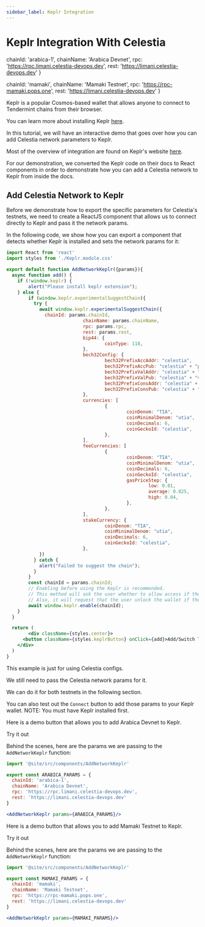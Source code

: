 ```yaml
---
sidebar_label: Keplr Integration 
---
```


# Keplr Integration With Celestia


  chainId: 'arabica-1',
  chainName: 'Arabica Devnet',
  rpc: 'https://rpc.limani.celestia-devops.dev',
  rest: 'https://limani.celestia-devops.dev'
}

  chainId: 'mamaki',
  chainName: 'Mamaki Testnet',
  rpc: 'https://rpc-mamaki.pops.one',
  rest: 'https://limani.celestia-devops.dev'
}

Keplr is a popular Cosmos-based wallet that allows anyone
to connect to Tendermint chains from their browser.

You can learn more about installing Keplr [here](https://www.keplr.app/download).

In this tutorial, we will have an interactive demo that goes over how
you can add Celestia network parameters to Keplr.

Most of the overview of integration are found on Keplr's website
[here](https://docs.keplr.app/api/).

For our demonstration, we converted the Keplr code on their docs
to React components in order to demonstrate how you can add a Celestia
network to Keplr from inside the docs.

## Add Celestia Network to Keplr

Before we demonstrate how to export the specific parameters for
Celestia's testnets, we need to create a ReactJS component
that allows us to connect directly to Keplr and pass it the network
params.

In the following code, we show how you can export a component
that detects whether Keplr is installed and sets the network
params for it:

```jsx
import React from 'react'
import styles from './Keplr.module.css'

export default function AddNetworkKeplr({params}){
  async function add() {
    if (!window.keplr) {
        alert("Please install keplr extension");
    } else {
        if (window.keplr.experimentalSuggestChain){
          try {
            await window.keplr.experimentalSuggestChain({
              chainId: params.chainId, 
							chainName: params.chainName,
							rpc: params.rpc,
							rest: params.rest,
							bip44: {
									coinType: 118,
							},
							bech32Config: {
									bech32PrefixAccAddr: "celestia",
									bech32PrefixAccPub: "celestia" + "pub",
									bech32PrefixValAddr: "celestia" + "valoper",
									bech32PrefixValPub: "celestia" + "valoperpub",
									bech32PrefixConsAddr: "celestia" + "valcons",
									bech32PrefixConsPub: "celestia" + "valconspub",
							},
							currencies: [ 
									{ 
											coinDenom: "TIA", 
											coinMinimalDenom: "utia", 
											coinDecimals: 6, 
											coinGeckoId: "celestia", 
									}, 
							],
							feeCurrencies: [
									{
											coinDenom: "TIA",
											coinMinimalDenom: "utia",
											coinDecimals: 6,
											coinGeckoId: "celestia",
											gasPriceStep: {
													low: 0.01,
													average: 0.025,
													high: 0.04,
											},
									},
							],
							stakeCurrency: {
									coinDenom: "TIA",
									coinMinimalDenom: "utia",
									coinDecimals: 6,
									coinGeckoId: "celestia",
							},   
            }) 
          } catch {
            alert("Failed to suggest the chain");
          }
        }
        const chainId = params.chainId;
        // Enabling before using the Keplr is recommended.
        // This method will ask the user whether to allow access if they haven't visited this website.
        // Also, it will request that the user unlock the wallet if the wallet is locked.
        await window.keplr.enable(chainId);
    }
  }

  return (
		<div className={styles.center}>
      <button className={styles.keplrButton} onClick={add}>Add/Switch To {params.chainName}</button> 
    </div>
  )
}
```

This example is just for using Celestia configs.

We still need to pass the Celestia network params for it.

We can do it for both testnets in the following section.

You can also test out the `Connect` button to add those
params to your Keplr wallet. NOTE: You must have Keplr installed
first.

<Tabs groupId="keplr-network-selection">
<TabItem value="arabica" label="Arabica">

Here is a demo button that allows you to
add Arabica Devnet to Keplr.

Try it out
<AddNetworkKeplr params={ARABICA_PARAMS} />

Behind the scenes, here are the params
we are passing to the `AddNetworkKeplr`
function:

```jsx
import '@site/src/components/AddNetworkKeplr'

export const ARABICA_PARAMS = {
  chainId: 'arabica-1',
  chainName: 'Arabica Devnet',
  rpc: 'https://rpc.limani.celestia-devops.dev',
  rest: 'https://limani.celestia-devops.dev'
}

<AddNetworkKeplr params={ARABICA_PARAMS}/>
```
</TabItem>

<TabItem value="mamaki" label="Mamaki">

Here is a demo button that allows you to
add Mamaki Testnet to Keplr.

Try it out
<AddNetworkKeplr params={MAMAKI_PARAMS} />

Behind the scenes, here are the params
we are passing to the `AddNetworkKeplr`
function:

```jsx
import '@site/src/components/AddNetworkKeplr'

export const MAMAKI_PARAMS = {
  chainId: 'mamaki',
  chainName: 'Mamaki Testnet',
  rpc: 'https://rpc-mamaki.pops.one',
  rest: 'https://limani.celestia-devops.dev'
}

<AddNetworkKeplr params={MAMAKI_PARAMS}/>
```
</TabItem>



</Tabs>

